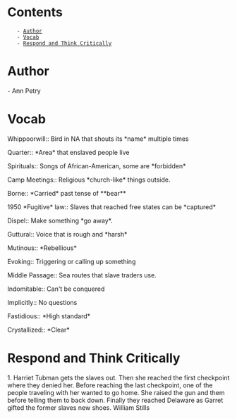 = Contents =
    - [[#Author|Author]]
    - [[#Vocab|Vocab]]
    - [[#Respond and Think Critically|Respond and Think Critically]]

= Author =
- Ann Petry

= Vocab =
Whippoorwill:: Bird in NA that shouts its *name* multiple times

Quarter:: *Area* that enslaved people live

Spirituals:: Songs of African-American, some are *forbidden*

Camp Meetings:: Religious *church-like* things outside.

Borne:: *Carried* past tense of **bear**

1950 *Fugitive* law:: Slaves that reached free states can be *captured*

Dispel:: Make something *go away*.

Guttural:: Voice that is rough and *harsh*

Mutinous:: *Rebellious*

Evoking:: Triggering or calling up something

Middle Passage:: Sea routes that slave traders use.

Indomitable:: Can't be conquered

Implicitly:: No questions

Fastidious:: *High standard*

Crystallized:: *Clear*

= Respond and Think Critically =
1. Harriet Tubman gets the slaves out. Then she reached the first checkpoint where they denied her. Before reaching the last checkpoint, one of the people traveling with her wanted to go home. She raised the gun and them before telling them to back down. Finally they reached Delaware as Garret gifted the former slaves new shoes. William Stills 

